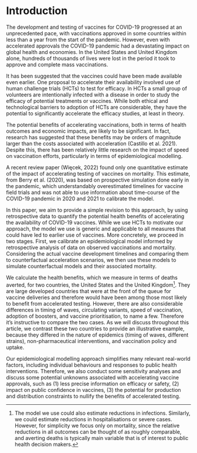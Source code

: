 # Introduction

The development and testing of vaccines for COVID-19 progressed at an unprecedented pace, with vaccinations approved in some countries within less than a year from the start of the pandemic. However, even with accelerated approvals the COVID-19 pandemic had a devastating impact on global health and economies. In the United States and United Kingdom alone, hundreds of thousands of lives were lost in the period it took to approve and complete mass vaccinations.

It has been suggested that the vaccines could have been made available even earlier. One proposal to accelerate their availability involved use of human challenge trials (HCTs) to test for efficacy. In HCTs a small group of volunteers are intentionally infected with a disease in order to study the efficacy of potential treatments or vaccines. While both ethical and technological barriers to adoption of HCTs are considerable, they have the potential to significantly accelerate the efficacy studies, at least in theory.

The potential benefits of accelerating vaccinations, both in terms of health outcomes and economic impacts, are likely to be significant. In fact, research has suggested that these benefits may be orders of magnitude larger than the costs associated with acceleration (Castillo et al. 2021). Despite this, there has been relatively little research on the impact of speed on vaccination efforts, particularly in terms of epidemiological modelling.

A recent review paper (Więcek, 2022) found only one quantitative estimate of the impact of accelerating testing of vaccines on mortality. This estimate, from Berry et al. (2020), was based on prospective simulation done early in the pandemic, which understandably overestimated timelines for vaccine field trials and was not able to use information about time-course of the COVID-19 pandemic in 2020 and 2021 to calibrate the model. 

In this paper, we aim to provide a simple revision to this approach, by using retrospective data to quantify the potential health benefits of accelerating the availability of COVID-19 vaccines. While we use HCTs to motivate our approach, the model we use is generic and applicable to all measures that could have led to earlier use of vaccines. More concretely, we proceed in two stages. First, we calibrate an epidemiological model informed by retrospective analysis of data on observed vaccinations and mortality. Considering the actual vaccine development timelines and comparing them to counterfactual acceleration scenarios, we then use these models to simulate counterfactual models and their associated mortality. 

We calculate the health benefits, which we measure in terms of deaths averted, for two countries, the United States and the United Kingdom[^1]. They are large developed countries that were at the front of the queue for vaccine deliveries and therefore would have been among those most likely to benefit from accelerated testing. However, there are also considerable differences in timing of waves, circulating variants, speed of vaccination, adoption of boosters, and vaccine prioritisation, to name a few. Therefore it’s instructive to compare the two cases. As we will discuss throughout this article, we contrast these two countries to provide an illustrative example, because they differed in the nature of epidemics (timing of waves, different strains), non-pharmaceutical interventions, and vaccination policy and uptake.

Our epidemiological modelling approach simplifies many relevant real-world factors, including individual behaviours and responses to public health interventions. Therefore, we also conduct some sensitivity analyses and discuss some potential unknowns associated with accelerating vaccine approvals, such as (1) less precise information on efficacy or safety, (2) impact on public confidence in vaccines, (3) the potential for production and distribution constraints to nullify the benefits of accelerated testing.

[^1]:  The model we use could also estimate reductions in infections. Similarly, we could estimate reductions in hospitalisations or severe cases. However, for simplicity we focus only on mortality, since the relative reductions in all outcomes can be thought of as roughly comparable, and averting deaths is typically main variable that is of interest to public health decision makers.


